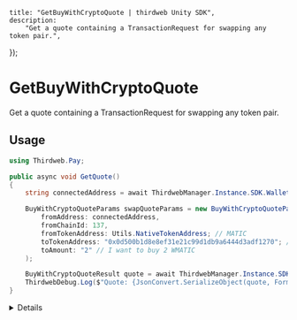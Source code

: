 
	title: "GetBuyWithCryptoQuote | thirdweb Unity SDK",
	description:
		"Get a quote containing a TransactionRequest for swapping any token pair.",
});

# GetBuyWithCryptoQuote

Get a quote containing a TransactionRequest for swapping any token pair.

## Usage

```csharp
using Thirdweb.Pay;

public async void GetQuote()
{
	string connectedAddress = await ThirdwebManager.Instance.SDK.Wallet.GetAddress();

	BuyWithCryptoQuoteParams swapQuoteParams = new BuyWithCryptoQuoteParams(
		fromAddress: connectedAddress,
		fromChainId: 137,
		fromTokenAddress: Utils.NativeTokenAddress; // MATIC
		toTokenAddress: "0x0d500b1d8e8ef31e21c99d1db9a6444d3adf1270"; // WMATIC
		toAmount: "2" // I want to buy 2 WMATIC
	);

	BuyWithCryptoQuoteResult quote = await ThirdwebManager.Instance.SDK.Pay.GetBuyWithCryptoQuote(swapQuoteParams);
	ThirdwebDebug.Log($"Quote: {JsonConvert.SerializeObject(quote, Formatting.Indented)}");
}
```

<Details summary="Configuration">

#### BuyWithCryptoQuoteParams

A `BuyWithCryptoQuoteParams` object (with a helpful constructor) containing the following properties:

```csharp
string fromAddress; // Address executing the swap
BigInteger? fromChainId; // Chain ID of the from token
string fromTokenAddress; // Address of the from token
string toTokenAddress; // Address of the to token
string fromAmount; // Optional, amount of from token
string fromAmountWei; // Optional, amount of from token in wei
BigInteger? toChainId; // Optional, chain ID of the to token
string toAmount; // Optional, amount of to token
string toAmountWei; // Optional, amount of to token in wei
int? maxSlippageBPS; // Optional, maximum slippage in basis points
string intentId; // Optional, intent identifier used to link status to a BuyWithFiat onramp flow if any
```

### Return Value

A `BuyWithCryptoQuoteResult` object containing the following properties:

```csharp
string quoteId; // Quote identifier
TransactionRequest transactionRequest; // TransactionRequest object for the swap
Approval approval; // Approval transaction details if needed
string fromAddress; // Address executing the swap
Token fromToken; // Token object of the from token
Token toToken; // Token object of the to token
string fromAmountWei; // Amount of from token in wei
string fromAmount; // Amount of from token
string toAmountMinWei; // Minimum amount of to token in wei
string toAmountMin; // Minimum amount of to token
string toAmountWei; // Amount of to token in wei
string toAmount; // Amount of to token
List<PaymentToken> paymentTokens; // Payment token details
List<ProcessingFee> processingFees; // Processing fee details
Estimated estimated; // Estimated usd values, slippage, duration if available
int maxSlippageBPS; // Maximum slippage in basis points
string bridge // Bridge to be used if applicable
```

</Details>
